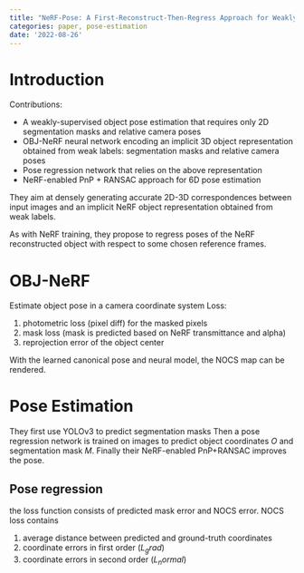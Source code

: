```yaml
---
title: "NeRF-Pose: A First-Reconstruct-Then-Regress Approach for Weakly-supervised 6D Object Pose Estimation"
categories: paper, pose-estimation
date: '2022-08-26'
---
```


# Introduction
Contributions:
- A weakly-supervised object pose estimation that requires only 2D segmentation masks and relative camera poses
- OBJ-NeRF neural network encoding an implicit 3D object representation obtained from weak labels: segmentation masks and relative camera poses
- Pose regression network that relies on the above representation
- NeRF-enabled PnP + RANSAC approach for 6D pose estimation

They aim at densely generating accurate 2D-3D correspondences between input images and an implicit NeRF object representation obtained from weak labels.

As with NeRF training, they propose to regress poses of the NeRF reconstructed object with respect to some chosen reference frames.
# OBJ-NeRF
Estimate object pose in a camera coordinate system
Loss:
1. photometric loss (pixel diff) for the masked pixels
2. mask loss (mask is predicted based on NeRF transmittance and alpha)
3. reprojection error of the object center

With the learned canonical pose and neural model, the NOCS map can be rendered.

# Pose Estimation
They first use YOLOv3 to predict segmentation masks
Then a pose regression network is trained on images to predict object coordinates $O$ and segmentation mask $M$.
Finally their NeRF-enabled PnP+RANSAC improves the pose.

## Pose regression
the loss function consists of predicted mask error and NOCS error.
NOCS loss contains
1. average distance between predicted and ground-truth coordinates
2. coordinate errors in first order ($L_grad$)
3. coordinate errors in second order ($L_normal$)